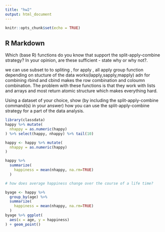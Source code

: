 ---
title: "hw2"
output: html_document
---

```{r setup, include=FALSE}
knitr::opts_chunk$set(echo = TRUE)
```

## R Markdown

Which (base R) functions do you know that support the split-apply-combine strategy? In your opinion, are these sufficient - state why or why not?.
    
    
we can use subset to to spliting , for apply , all apply group function depending on stucture of the data works(lapply,sapply,mapply) adn for combining rbind and cbind makes the row combination and coloumn combination. The problem with these functions is that they work with lists and arrays and most return atomic structure which makes everything hard.
    
    
Using a dataset of your choice, show (by including the split-apply-combine command(s) in your answer) how you can use the split-apply-combine strategy for a part of the data analysis.


```{r}
library(classdata)
happy %>% mutate(
  nhappy = as.numeric(happy)
) %>% select(happy, nhappy) %>% tail(10)

happy <- happy %>% mutate(
  nhappy = as.numeric(happy)
)

happy %>% 
  summarize(
    happiness = mean(nhappy, na.rm=TRUE)
  )

# how does average happiness change over the course of a life time? 

byage <- happy %>% 
  group_by(age) %>%
  summarize(
    happiness = mean(nhappy, na.rm=TRUE)
  )  
byage %>% ggplot(
  aes(x = age, y = happiness)
) + geom_point()


```

